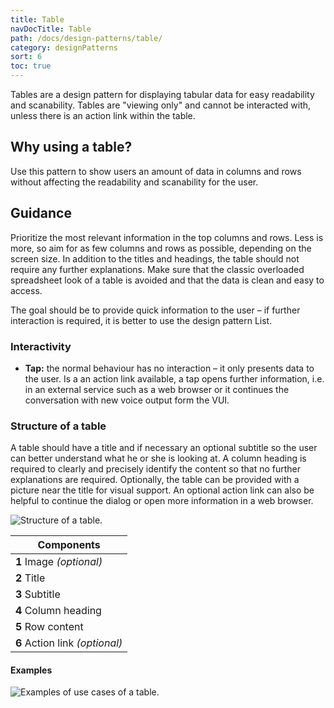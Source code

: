 ```yaml
---
title: Table
navDocTitle: Table
path: /docs/design-patterns/table/
category: designPatterns
sort: 6
toc: true
---
```


Tables are a design pattern for displaying tabular data for easy readability and scanability. Tables are "viewing only" and cannot be interacted with, unless there is an action link within the table.

## Why using a table?

Use this pattern to show users an amount of data in columns and rows without affecting the readability and scanability for the user.

## Guidance

Prioritize the most relevant information in the top columns and rows. Less is more, so aim for as few columns and rows as possible, depending on the screen size. In addition to the titles and headings, the table should not require any further explanations. Make sure that the classic overloaded spreadsheet look of a table is avoided and that the data is clean and easy to access.

The goal should be to provide quick information to the user – if further interaction is required, it is better to use the design pattern <Link to="/docs/design-patterns/list/">List</Link>.

### Interactivity

- **Tap:** the normal behaviour has no interaction – it only presents data to the user. Is a an action link available, a tap opens further information, i.e. in an external service such as a web browser or it continues the conversation with new voice output form the VUI.

### Structure of a table

A table should have a title and if necessary an optional subtitle so the user can better understand what he or she is looking at. A column heading is required to clearly and precisely identify the content so that no further explanations are required. Optionally, the table can be provided with a picture near the title for visual support. An optional action link can also be helpful to continue the dialog or open more information in a web browser.

![Structure of a table.](/images/designPatterns/tableStructure.png)

| Components  |
| ----------- |
| **1** Image *(optional)*  |
| **2** Title |
| **3** Subtitle |
| **4** Column heading  |
| **5** Row content  |
| **6** Action link *(optional)*  |

#### Examples

![Examples of use cases of a table.](/images/designPatterns/tableExamples.png)
